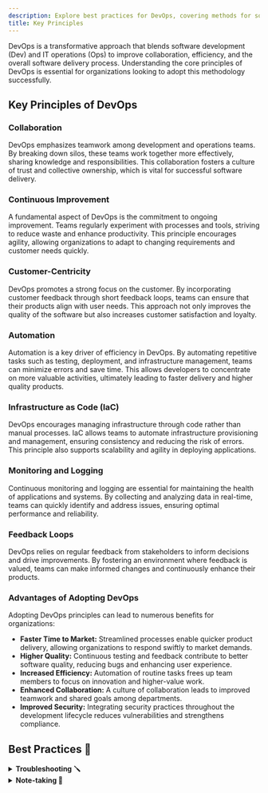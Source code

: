 ```yaml
---
description: Explore best practices for DevOps, covering methods for software development (Dev) and IT operations (Ops).
title: Key Principles
---
```




DevOps is a transformative approach that blends software development (Dev) and IT operations (Ops) to improve collaboration, efficiency, and the overall software delivery process. Understanding the core principles of DevOps is essential for organizations looking to adopt this methodology successfully.

## Key Principles of DevOps

### Collaboration
DevOps emphasizes teamwork among development and operations teams. By breaking down silos, these teams work together more effectively, sharing knowledge and responsibilities. This collaboration fosters a culture of trust and collective ownership, which is vital for successful software delivery.

### Continuous Improvement
A fundamental aspect of DevOps is the commitment to ongoing improvement. Teams regularly experiment with processes and tools, striving to reduce waste and enhance productivity. This principle encourages agility, allowing organizations to adapt to changing requirements and customer needs quickly.

### Customer-Centricity
DevOps promotes a strong focus on the customer. By incorporating customer feedback through short feedback loops, teams can ensure that their products align with user needs. This approach not only improves the quality of the software but also increases customer satisfaction and loyalty.

### Automation
Automation is a key driver of efficiency in DevOps. By automating repetitive tasks such as testing, deployment, and infrastructure management, teams can minimize errors and save time. This allows developers to concentrate on more valuable activities, ultimately leading to faster delivery and higher quality products.

### Infrastructure as Code (IaC)
DevOps encourages managing infrastructure through code rather than manual processes. IaC allows teams to automate infrastructure provisioning and management, ensuring consistency and reducing the risk of errors. This principle also supports scalability and agility in deploying applications.

### Monitoring and Logging
Continuous monitoring and logging are essential for maintaining the health of applications and systems. By collecting and analyzing data in real-time, teams can quickly identify and address issues, ensuring optimal performance and reliability.

### Feedback Loops
DevOps relies on regular feedback from stakeholders to inform decisions and drive improvements. By fostering an environment where feedback is valued, teams can make informed changes and continuously enhance their products.

### Advantages of Adopting DevOps

Adopting DevOps principles can lead to numerous benefits for organizations:

- **Faster Time to Market:** Streamlined processes enable quicker product delivery, allowing organizations to respond swiftly to market demands.
- **Higher Quality:** Continuous testing and feedback contribute to better software quality, reducing bugs and enhancing user experience.
- **Increased Efficiency:** Automation of routine tasks frees up team members to focus on innovation and higher-value work.
- **Enhanced Collaboration:** A culture of collaboration leads to improved teamwork and shared goals among departments.
- **Improved Security:** Integrating security practices throughout the development lifecycle reduces vulnerabilities and strengthens compliance.



##  Best Practices 🥇

<details>
<summary><b>Troubleshooting 🪛</b></summary>

- ✅  **Gather Information**: Start by collecting detailed information about the issue, including symptoms, error messages, recent changes, and affected systems or users.

- ✅  **Reproduce the Issue**: Attempt to replicate the problem to understand its conditions and triggers. This helps in isolating the root cause.

- ✅  **Check Logs and Error Messages**: Review logs, error messages, and relevant documentation to identify patterns or clues about the issue.

- ✅  **Isolate the Scope**: Determine if the issue is localized to a specific component, system, or environment. Narrow down possibilities to streamline troubleshooting.

- ✅  **Use Testing and Monitoring Tools**: Utilize diagnostic tools, monitoring systems, and testing environments to validate assumptions and gather additional data.

- ✅  **Consult Documentation and Resources**: Refer to documentation, knowledge bases, and forums for known issues, solutions, or similar cases that can provide insights.

- ✅  **Implement Incremental Changes**: Apply small, incremental changes to test hypotheses or potential solutions. Avoid making large changes that could complicate the troubleshooting process.

- ✅  **Collaborate and Communicate**: Engage with team members, stakeholders, or support resources to share findings, ideas, and progress. Collaboration can lead to faster resolution.

- ✅  **Document Findings and Solutions**: Maintain detailed records of troubleshooting steps, findings, and implemented solutions. This documentation aids in future reference and similar issue resolution.

- ✅  **Perform Root Cause Analysis**: Once the issue is resolved, conduct a root cause analysis (RCA) to understand the underlying reason for the problem and prevent recurrence.

</details>


<details>
<summary><b>Note-taking 📝</b></summary>


- ✅ **Clear Formatting:** Organize notes using headings, bullets, and indentation to enhance readability and structure.

- ✅ **Document Everything:** Capture details such as configurations, procedures, and changes to ensure comprehensive documentation.

- ✅ **Version Control:** Maintain a history of updates and revisions to track changes over time and ensure accountability.

- ✅ **Include Context:** Provide background information and reasons behind decisions to ensure understanding and facilitate troubleshooting.

- ✅ **Regular Updates:** Keep notes current by documenting new changes promptly to maintain accuracy and relevance.

- ✅ **Descriptive Titles:** Use concise titles that summarize the content of each note, making it easy to locate and reference information.

- ✅ **Use Tools Efficiently:** Utilize tools like Markdown for formatting, text editors for flexibility, or specialized note-taking apps for organization.

- ✅ **Collaboration:** Share notes with team members to foster collaboration, improve communication, and ensure everyone has access to updated information.

- ✅ **Link Information:** Cross-reference related notes, documentation, or external resources to provide a comprehensive understanding of interconnected information.

- ✅ **Review and Improve:** Regularly revisit notes to verify accuracy, update information, and refine details based on feedback and new developments.

</details>